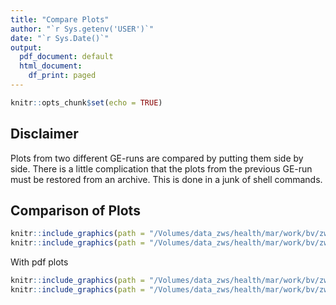 ```yaml
---
title: "Compare Plots"
author: "`r Sys.getenv('USER')`"
date: "`r Sys.Date()`"
output:
  pdf_document: default
  html_document:
    df_print: paged
---
```


```r
knitr::opts_chunk$set(echo = TRUE)
```

## Disclaimer
Plots from two different GE-runs are compared by putting them side by side. There is a little complication that the plots from the previous GE-run must be restored from an archive. This is done in a junk of shell commands.


## Comparison of Plots

```r
knitr::include_graphics(path = "/Volumes/data_zws/health/mar/work/bv/zws/compareBull/1904/compareBull/Comp.mar_P.mar_P.png")
knitr::include_graphics(path = "/Volumes/data_zws/health/mar/work/bv/zws/compareBull/Comp.mar_P.mar_P.png")
```

With pdf plots

```r
knitr::include_graphics(path = "/Volumes/data_zws/health/mar/work/bv/zws/compareBull/1904/compareBull/diff_edc_mar_P_P.pdf")
knitr::include_graphics(path = "/Volumes/data_zws/health/mar/work/bv/zws/compareBull/diff_edc_mar_P_P.pdf")
```

